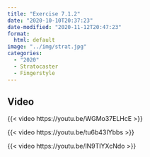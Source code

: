 ```yaml
---
title: "Exercise 7.1.2"
date: "2020-10-10T20:37:23"
date-modified: "2020-11-12T20:47:23"
format: 
  html: default
image: "../img/strat.jpg"
categories:
  - "2020"
  - Stratocaster
  - Fingerstyle
---
```


## Video

{{< video https://youtu.be/WGMo37ELHcE >}}

{{< video https://youtu.be/tu6b43IYbbs >}}

{{< video https://youtu.be/lN9TIYXcNdo >}}
